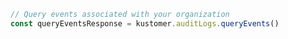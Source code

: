 ```typescript index.ts
// Query events associated with your organization
const queryEventsResponse = kustomer.auditLogs.queryEvents()
```